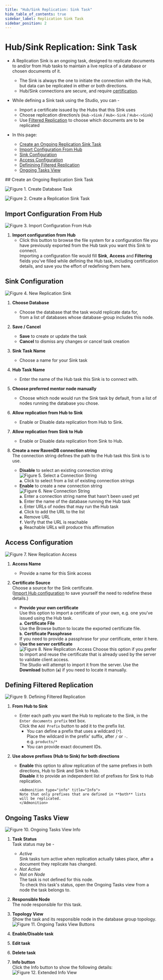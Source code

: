 ```yaml
---
title: "Hub/Sink Replication: Sink Task"
hide_table_of_contents: true
sidebar_label: Replication Sink Task
sidebar_position: 2
---
```



# Hub/Sink Replication: Sink Task
<Admonition type="note" title="Note">

* A Replication Sink is an ongoing task, designed to replicate documents to and/or 
  from Hub tasks to maintain a live replica of a database or chosen documents of it.  
   * The Sink is always the one to initiate the connection with the Hub, but data can 
     be replicated in either or both directions.  
   * Hub/Sink connections are secure, and require [certification](../../../../../studio/database/tasks/ongoing-tasks/hub-sink-replication/overview.mdx#accesses-and-certificates).  

* While defining a Sink task using the Studio, you can -  
   * Import a certificate issued by the Hubs that this SInk uses  
   * Choose replication direction/s (`Hub->Sink` / `Hub<-Sink` / `Hub<->Sink`)  
   * Use [Filtered Replication](../../../../../studio/database/tasks/ongoing-tasks/hub-sink-replication/overview.mdx#filtered-replication) to choose which documents are to be replicated  

* In this page:
   * [Create an Ongoing Replication Sink Task](../../../../../studio/database/tasks/ongoing-tasks/hub-sink-replication/replication-sink-task.mdx#create-an-ongoing-replication-sink-task)  
   * [Import Configuration From Hub](../../../../../studio/database/tasks/ongoing-tasks/hub-sink-replication/replication-sink-task.mdx#import-configuration-from-hub)  
   * [Sink Configuration](../../../../../studio/database/tasks/ongoing-tasks/hub-sink-replication/replication-sink-task.mdx#sink-configuration)  
   * [Access Configuration](../../../../../studio/database/tasks/ongoing-tasks/hub-sink-replication/replication-sink-task.mdx#access-configuration)  
   * [Definining Filtered Replication](../../../../../studio/database/tasks/ongoing-tasks/hub-sink-replication/replication-sink-task.mdx#defining-filtered-replication)  
   * [Ongoing Tasks View](../../../../../studio/database/tasks/ongoing-tasks/hub-sink-replication/replication-sink-task.mdx#ongoing-tasks-view)  

</Admonition>
## Create an Ongoing Replication Sink Task

![Figure 1. Create Database Task](./assets/sink_create-database-task.png)  

![Figure 2. Create a Replication Sink Task](./assets/sink_choose-sink-task.png)  



## Import Configuration From Hub

![Figure 3. Import Configuration From Hub](./assets/sink_import-configuration-from-hub.png)  



1. **Import configuration from Hub**  
   * Click this button to browse the file system for a configuration 
     file you have previously exported from the Hub task you want this 
     Sink to connect.  
     Importing a configuration file would fill **Sink**, **Access** 
     and **Filtering** fields you've filled while defining the Hub task, 
     including certification details, and save you the effort of redefining 
     them here.  

## Sink Configuration

![Figure 4. New Replication Sink](./assets/sink_new-replication-sink.png)  

1. **Choose Database**  
   * Choose the database that the task would replicate data for,  
     from a list of databases whose database-group includes this node.  

2. **Save / Cancel**  
   * **Save** to create or update the task  
   * **Cancel** to dismiss any changes or cancel task creation  

3. **Sink Task Name**  
   * Choose a name for your Sink task  

4. **Hub Task Name**  
   * Enter the name of the Hub task this Sink is to connect with.  

5. **Choose preferred mentor node manually**  
   * Choose which node would run the Sink task by default, 
     from a list of nodes running the database you chose.  

6. **Allow replication from Hub to Sink**  
   * Enable or Disable data replication from Hub to Sink.  

7. **Allow replication from Sink to Hub**  
   * Enable or Disable data replication from Sink to Hub.  

8. **Create a new RavenDB connection string**  
   The connection string defines the path to the Hub task this Sink 
   is to use.  
   * **Disable** to select an existing connection string  
   ![Figure 5. Select a Connection String](./assets/sink_select-connection-string.png)  
     **`a`**. Click to select from a list of existing connection strings  
   * **Enable** to create a new connection string  
   ![Figure 6. New Connection String](./assets/sink_new-connection-string.png)  
     **`a`**. Enter a connection string name that hasn't been used yet  
     **`b`**. Enter the name of the database running the Hub task  
     **`c`**. Enter URLs of nodes that may run the Hub task  
     **`d`**. Click to add the URL to the list  
     **`e`**. Remove URL  
     **`f`**. Verify that the URL is reachable  
     **`g`**. Reachable URLs will produce this affirmation



## Access Configuration

![Figure 7. New Replication Access](./assets/sink_new-replication-access.png)

1. **Access Name**  
   * Provide a name for this Sink access  

2. **Certificate Source**  
   Choose a source for the Sink certificate.  
   ([Import Hub configuration](../../../../../studio/database/tasks/ongoing-tasks/hub-sink-replication/replication-sink-task.mdx#import-configuration-from-hub) 
   to save yourself the need to redefine these details.)  
   * **Provide your own certificate**  
     Use this option to import a certificate of your own, e.g. one 
     you've issued using the Hub task.  
     **`a`**. **Certificate File**  
        Use the Browse button to locate the exported certificate file.  
     **`b`**. **Certificate Passphrase**  
        If you need to provide a passphrase for your certificate, enter it here.  
   * **Use the server certificate**  
     ![Figure 8. New Replication Access](./assets/sink_use-server-certificate.png)
      Choose this option if you prefer to import and reuse the certificate 
      that is already used by the server to validate client access.  
      The Studio will attempt to import it from the server. Use the 
      **Download** button (**`a`**) if you need to locate it manually.  


## Defining Filtered Replication

![Figure 9. Defining Filtered Replication](./assets/sink_filtered-replication.png)

1. **From Hub to Sink**  
   * Enter each path you want the Hub to replicate to the Sink, in 
     the `Enter documents prefix` text box.  
     Click the `Add Prefix` button to add it to the prefix list.  
      * You can define a prefix that uses a wildcard (`*`).  
        Place the wildcard in the prefix' suffix, after `/` or `-`.  
        e.g. `products/*`  
      * You can provide exact document IDs.  

2. **Use above prefixes (Hub to Sink) for both directions**
   * **Enable** this option to allow replication of the same prefixes 
     in both directions, Hub to Sink and Sink to Hub.  
     **Disable** it to provide an independent list of prefixes for 
     Sink to Hub replication.  
     
         <Admonition type="info" title="Info">
         Note that only prefixes that are defined in **both** lists 
         will be replicated.  
         </Admonition>



## Ongoing Tasks View

![Figure 10. Ongoing Tasks View Info](./assets/sink_ongoing_tasks_view_info.png)

1. **Task Status**  
   Task status may be -  
    * *Active*  
      Sink tasks turn active when replication actually takes place, after 
      a document they replicate has changed.  
    * *Not Active*  
    * *Not on Node*  
      The task is not defined for this node.  
      To check this task's status, open the Ongoing Tasks view 
      from a node the task belongs to.  

2. **Responsible Node**  
   The node responsible for this task.  

3. **Topology View**  
   Show the task and its responsible node in the database group topology.  
![Figure 11. Ongoing Tasks View Buttons](./assets/sink_ongoing_tasks_view_buttons.png)

1. **Enable/Disable task**  
2. **Edit task**  
3. **Delete task**  
4. **Info button**  
   Click the Info button to show the following details:  
   ![Figure 12. Extended Info View](./assets/sink_extended-info.png)  



